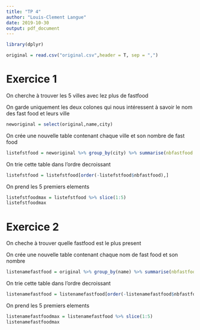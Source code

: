 ```yaml
---
title: "TP 4"
author: "Louis-Clement Langue"
date: 2019-10-30
output: pdf_document
---
```


```r
library(dplyr)
```


```r
original = read.csv("original.csv",header = T, sep = ",")
```

# Exercice 1
On cherche à trouver les 5 villes avec lez plus de fastfood

On garde uniquement les deux colones qui nous intéressent à savoir le nom des fast food et leurs ville
```r
neworiginal = select(original,name,city)
```

On crée une nouvelle table contenant chaque ville et son nombre de fast food
```r
listefstfood = neworiginal %>% group_by(city) %>% summarise(nbfastfood = length(name))
```

On trie cette table dans l'ordre decroissant
```r
listefstfood = listefstfood[order(-listefstfood$nbfastfood),]
```

On prend les 5 premiers elements
```r
listefstfoodmax = listefstfood %>% slice(1:5)
listefstfoodmax
```

# Exercice 2
On cheche à trouver quelle fastfood est le plus present

On crée une nouvelle table contenant chaque nom de fast food et son nombre
```r
listenamefastfood = original %>% group_by(name) %>% summarise(nbfastfood = length(name))
```

On trie cette table dans l'ordre decroissant
```r
listenamefastfood = listenamefastfood[order(-listenamefastfood$nbfastfood),]
```

On prend les 5 premiers elements
```r
listenamefastfoodmax = listenamefastfood %>% slice(1:5)
listenamefastfoodmax
```
